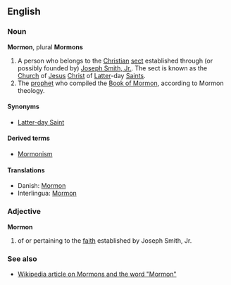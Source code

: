 ==English==
===Noun===
'''Mormon''', plural '''Mormons''' 

# A person who belongs to the [[Christian]] [[sect]] established through (or possibly founded by) [[w:Joseph Smith, Jr.|Joseph Smith, Jr.]].  The sect is known as the [[church|Church]] of [[Jesus]] [[Christ]] of [[latter|Latter]]-day [[saint|Saints]].
# The [[prophet]] who compiled the [[Book of Mormon]], according to Mormon theology.

====Synonyms====
*[[Latter-day Saint]]

====Derived terms====
*[[Mormonism]]

====Translations====
*Danish: [[Mormon]]
*Interlingua: [[Mormon]]

===Adjective===
'''Mormon'''

# of or pertaining to the [[faith]] established by Joseph Smith, Jr.


===See also===
*[[w:Mormon|Wikipedia article on Mormons and the word "Mormon"]]